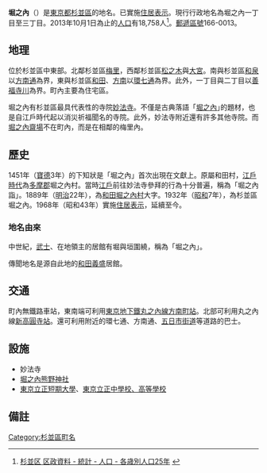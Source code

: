 {{Pathnav|日本|東京都|杉並區|frame=1}}
{{Infobox Settlement
|official_name = 堀之內
|native_name =
|settlement_type = [[町|町]]
|image_skyline = Myouhouji (Suginami Tokyo) 2.JPG
|imagesize = 250px
|image_caption = 妙法寺
|image_flag =
|image_seal =
| image_map =
| map_caption =
| pushpin_map =
|subdivision_type = [[國家|國家]]
|subdivision_name = [[File:Flag_of_Japan.svg|border]] [[日本|日本]]
|subdivision_type1 = [[都道府縣|都道府縣]]
|subdivision_name1 = [[File:Flag_of_Tokyo_Prefecture.svg|25px]] [[東京都|東京都]]
|subdivision_type2 = [[東京都區部|特別區]]
|subdivision_name2 = [[File:Flag_of_Suginami,_Tokyo.svg|25px]] [[杉並區|杉並區]]
|established_title =
|established_date =
|government_type =
|leader_title =
|leader_name =
|area_magnitude =
|area_total_sq_mi =
|area_total_km2 =
|area_land_sq_mi =
|area_land_km2 =
|area_urban_sq_mi =
|area_urban_km2 =
|area_metro_km2 =
|area_metro_sq_mi =
|population_as_of= 2013年（平成25年）10月1日
|population_footnotes = 
|population_total = 18758
|population_urban =
|population_metro =
|population_density_sq_mi =
|population_density_km2 =
| timezone = [[日本標準時間|JST]]
| utc_offset = +9
|timezone_DST =
|utc_offset_DST =
|latd=|latm=|lats=|latNS=
|longd=|longm=|longs=|longEW=
|elevation_footnotes=
|elevation_m =
|elevation_ft =
|postal_code_type = [[郵遞區號|郵遞區號]]
|postal_code = 166-0013
|area_code =
|website =
|footnotes =
}}
'''堀之內'''（{{jpn|j=堀ノ内|hg=ほりのうち|rm=Horinouchi|f=y}}）是[[東京都|東京都]][[杉並區|杉並區]]的地名。已實施[[住居表示|住居表示]]。現行行政地名為堀之內一丁目至三丁目。2013年10月1日為止的[[人口|人口]]有18,758人<ref>[http://www2.city.suginami.tokyo.jp/library/file/h2510_age.xls 杉並区 区政資料 - 統計 - 人口 - 各歳別人口25年] {{webarchive|url=https://web.archive.org/web/20131022132215/http://www2.city.suginami.tokyo.jp/library/file/h2510_age.xls |date=2013-10-22 }}</ref>。[[郵遞區號|郵遞區號]]166-0013。

== 地理 ==
位於杉並區中東部。北鄰杉並區[[梅里|梅里]]，西鄰杉並區[[松之木|松之木]]與[[大宮_(杉並區)|大宮]]。南與杉並區[[和泉_(杉並區)|和泉]]以[[方南通|方南通]]為界，東與杉並區[[和田_(杉並區)|和田]]、[[方南|方南]]以[[東京都道318號環狀七號線|環七通]]為界。此外，一丁目與二丁目以[[善福寺川|善福寺川]]為界。町內主要為住宅區。

堀之內有杉並區最具代表性的寺院[[妙法寺_(杉並區)|妙法寺]]。不僅是古典落語「[[堀之內_(落語)|堀之內]]｣的題材，也是自江戶時代起以消災祈福聞名的寺院。此外，妙法寺附近還有許多其他寺院。而[[堀之內齋場|堀之內齋場]]不在町內，而是在相鄰的梅里內。

== 歷史 ==
1451年（[[寶德|寶德]]3年）的下知狀是「堀之內」首次出現在文獻上。原屬和田村，[[江戶時代|江戶時代]]為[[多摩郡|多摩郡]]堀之內村。當時[[江戶|江戶]]前往妙法寺參拜的行為十分普遍，稱為「堀之內詣」。1889年（[[明治|明治]]22年），為[[和田堀之內村|和田堀之內村]]大字。1932年（[[昭和|昭和]]7年），為杉並區堀之內。1968年（昭和43年）實施[[住居表示|住居表示]]，延續至今。

=== 地名由來 ===
{{seealso|堀之內}}

中世紀，[[武士|武士]]、在地領主的居館有堀與垣圍繞，稱為「堀之內」。

傳聞地名是源自此地的[[和田義盛|和田義盛]]居館。

== 交通 ==
町內無鐵路車站，東南端可利用[[東京地下鐵丸之內線|東京地下鐵丸之內線]][[方南町站|方南町站]]。北部可利用丸之內線[[新高圓寺站|新高圓寺站]]。還可利用附近的環七通、方南通、[[五日市街道|五日市街道]]等道路的巴士。

== 設施 ==
* 妙法寺
*[[堀之內熊野神社|堀之內熊野神社]]
* [[東京立正短期大學|東京立正短期大學]]、[[東京立正中學校、高等學校|東京立正中學校、高等學校]]

== 備註 ==
{{reflist}}

{{杉並區的町名}}

{{DEFAULTSORT:Horinouchi}}
[[Category:杉並區町名|Category:杉並區町名]]
